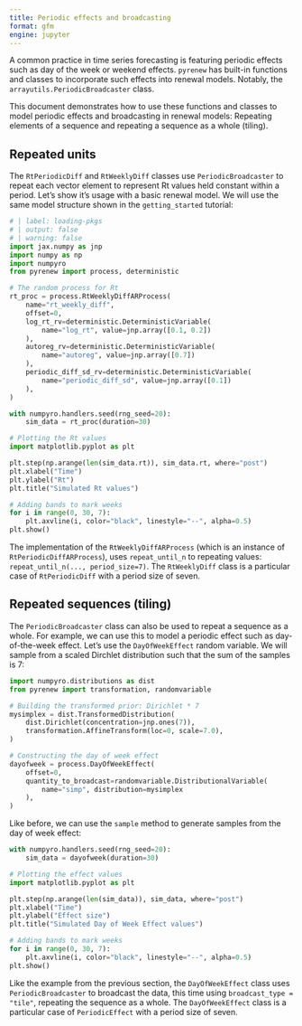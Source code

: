 ```yaml
---
title: Periodic effects and broadcasting
format: gfm
engine: jupyter
---
```


A common practice in time series forecasting is featuring periodic effects such as day of the week or weekend effects. `pyrenew` has built-in functions and classes to incorporate such effects into renewal models. Notably, the `arrayutils.PeriodicBroadcaster` class.

This document demonstrates how to use these functions and classes to model periodic effects and broadcasting in renewal models: Repeating elements of a sequence and repeating a sequence as a whole (tiling).

## Repeated units

The `RtPeriodicDiff` and `RtWeeklyDiff` classes use `PeriodicBroadcaster` to repeat each vector element to represent Rt values held constant within a period. Let's show it's usage with a basic renewal model. We will use the same model structure shown in the `getting_started` tutorial:

```python
# | label: loading-pkgs
# | output: false
# | warning: false
import jax.numpy as jnp
import numpy as np
import numpyro
from pyrenew import process, deterministic
```

```python
# The random process for Rt
rt_proc = process.RtWeeklyDiffARProcess(
    name="rt_weekly_diff",
    offset=0,
    log_rt_rv=deterministic.DeterministicVariable(
        name="log_rt", value=jnp.array([0.1, 0.2])
    ),
    autoreg_rv=deterministic.DeterministicVariable(
        name="autoreg", value=jnp.array([0.7])
    ),
    periodic_diff_sd_rv=deterministic.DeterministicVariable(
        name="periodic_diff_sd", value=jnp.array([0.1])
    ),
)
```

```python
with numpyro.handlers.seed(rng_seed=20):
    sim_data = rt_proc(duration=30)

# Plotting the Rt values
import matplotlib.pyplot as plt

plt.step(np.arange(len(sim_data.rt)), sim_data.rt, where="post")
plt.xlabel("Time")
plt.ylabel("Rt")
plt.title("Simulated Rt values")

# Adding bands to mark weeks
for i in range(0, 30, 7):
    plt.axvline(i, color="black", linestyle="--", alpha=0.5)
plt.show()
```

The implementation of the `RtWeeklyDiffARProcess` (which is an instance of `RtPeriodicDiffARProcess`), uses `repeat_until_n` to repeating values: `repeat_until_n(..., period_size=7)`. The `RtWeeklyDiff` class is a particular case of `RtPeriodicDiff` with a period size of seven.

## Repeated sequences (tiling)

The `PeriodicBroadcaster` class can also be used to repeat a sequence as a whole. For example, we can use this to model a periodic effect such as day-of-the-week effect. Let's use the `DayOfWeekEffect` random variable. We will sample from a scaled Dirchlet distribution such that the sum of the samples is 7:

```python
import numpyro.distributions as dist
from pyrenew import transformation, randomvariable

# Building the transformed prior: Dirichlet * 7
mysimplex = dist.TransformedDistribution(
    dist.Dirichlet(concentration=jnp.ones(7)),
    transformation.AffineTransform(loc=0, scale=7.0),
)

# Constructing the day of week effect
dayofweek = process.DayOfWeekEffect(
    offset=0,
    quantity_to_broadcast=randomvariable.DistributionalVariable(
        name="simp", distribution=mysimplex
    ),
)
```

Like before, we can use the `sample` method to generate samples from the day of week effect:

```python
with numpyro.handlers.seed(rng_seed=20):
    sim_data = dayofweek(duration=30)

# Plotting the effect values
import matplotlib.pyplot as plt

plt.step(np.arange(len(sim_data)), sim_data, where="post")
plt.xlabel("Time")
plt.ylabel("Effect size")
plt.title("Simulated Day of Week Effect values")

# Adding bands to mark weeks
for i in range(0, 30, 7):
    plt.axvline(i, color="black", linestyle="--", alpha=0.5)
plt.show()
```

Like the example from the previous section, the `DayOfWeekEffect` class uses `PeriodicBroadcaster` to broadcast the data, this time using `broadcast_type = "tile"`, repeating the sequence as a whole. The `DayOfWeekEffect` class is a particular case of `PeriodicEffect` with a period size of seven.
